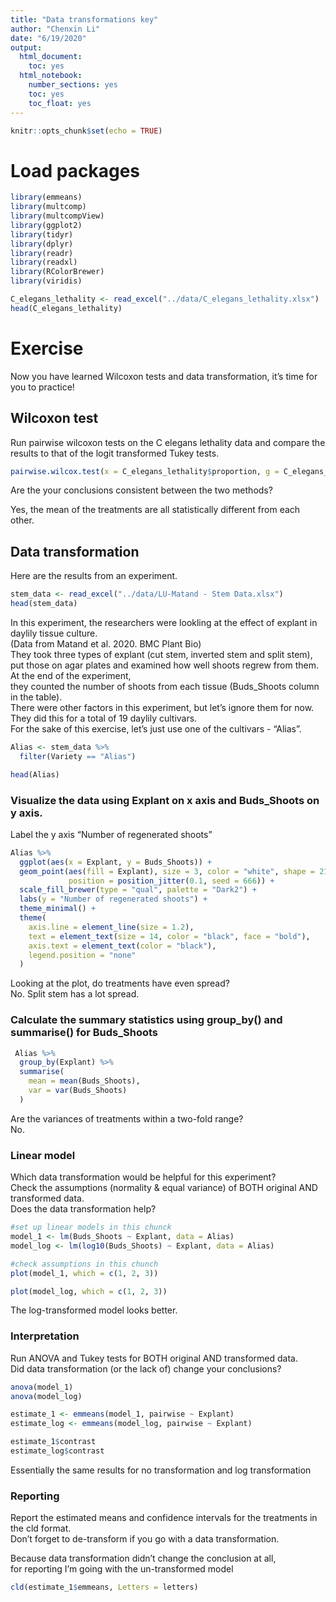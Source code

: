 ```yaml
---
title: "Data transformations key"
author: "Chenxin Li"
date: "6/19/2020"
output:
  html_document:
    toc: yes  
  html_notebook:   
    number_sections: yes    
    toc: yes  
    toc_float: yes   
---
```


```r
knitr::opts_chunk$set(echo = TRUE)
```

# Load packages

```r
library(emmeans)  
library(multcomp)
library(multcompView)
library(ggplot2) 
library(tidyr)
library(dplyr)
library(readr)
library(readxl)
library(RColorBrewer)
library(viridis)
```

```r
C_elegans_lethality <- read_excel("../data/C_elegans_lethality.xlsx")
head(C_elegans_lethality)
```

# Exercise

Now you have learned Wilcoxon tests and data transformation, it's time for you to practice!

## Wilcoxon test

Run pairwise wilcoxon tests on the C elegans lethality data and compare the results to that of the logit transformed Tukey tests.

```r
pairwise.wilcox.test(x = C_elegans_lethality$proportion, g = C_elegans_lethality$treatment)
```

Are the your conclusions consistent between the two methods?

Yes, the mean of the treatments are all statistically different from each other.

## Data transformation

Here are the results from an experiment.

```r
stem_data <- read_excel("../data/LU-Matand - Stem Data.xlsx")
head(stem_data)
```

In this experiment, the researchers were lookling at the effect of explant in daylily tissue culture.\
(Data from Matand et al. 2020. BMC Plant Bio)\
They took three types of explant (cut stem, inverted stem and split stem),\
put those on agar plates and examined how well shoots regrew from them.\
At the end of the experiment,\
they counted the number of shoots from each tissue (Buds_Shoots column in the table).\
There were other factors in this experiment, but let's ignore them for now.\
They did this for a total of 19 daylily cultivars.\
For the sake of this exercise, let's just use one of the cultivars - "Alias".

```r
Alias <- stem_data %>% 
  filter(Variety == "Alias")  

head(Alias)
```

### Visualize the data using Explant on x axis and Buds_Shoots on y axis.

Label the y axis "Number of regenerated shoots"

```r
Alias %>% 
  ggplot(aes(x = Explant, y = Buds_Shoots)) +
  geom_point(aes(fill = Explant), size = 3, color = "white", shape = 21,
             position = position_jitter(0.1, seed = 666)) +
  scale_fill_brewer(type = "qual", palette = "Dark2") +
  labs(y = "Number of regenerated shoots") +
  theme_minimal() +
  theme(
    axis.line = element_line(size = 1.2),
    text = element_text(size = 14, color = "black", face = "bold"),
    axis.text = element_text(color = "black"),
    legend.position = "none"
  )
```

Looking at the plot, do treatments have even spread?\
No. Split stem has a lot spread.

### Calculate the summary statistics using group_by() and summarise() for Buds_Shoots

```r
 Alias %>% 
  group_by(Explant) %>% 
  summarise(
    mean = mean(Buds_Shoots),
    var = var(Buds_Shoots)
  )
```

Are the variances of treatments within a two-fold range?\
No.

### Linear model

Which data transformation would be helpful for this experiment?\
Check the assumptions (normality & equal variance) of BOTH original AND transformed data.\
Does the data transformation help?

```r
#set up linear models in this chunck
model_1 <- lm(Buds_Shoots ~ Explant, data = Alias)
model_log <- lm(log10(Buds_Shoots) ~ Explant, data = Alias)
```

```r
#check assumptions in this chunch
plot(model_1, which = c(1, 2, 3))
```

```r
plot(model_log, which = c(1, 2, 3))
```

The log-transformed model looks better.

### Interpretation

Run ANOVA and Tukey tests for BOTH original AND transformed data.\
Did data transformation (or the lack of) change your conclusions?

```r
anova(model_1)
anova(model_log)
```

```r
estimate_1 <- emmeans(model_1, pairwise ~ Explant)
estimate_log <- emmeans(model_log, pairwise ~ Explant)

estimate_1$contrast
estimate_log$contrast
```

Essentially the same results for no transformation and log transformation

### Reporting

Report the estimated means and confidence intervals for the treatments in the cld format.\
Don't forget to de-transform if you go with a data transformation.

Because data transformation didn't change the conclusion at all,\
for reporting I'm going with the un-transformed model

```r
cld(estimate_1$emmeans, Letters = letters)  
```
